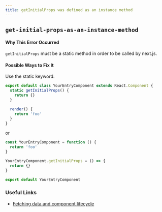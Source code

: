 ```yaml
---
title: getInitialProps was defined as an instance method
---
```


## `get-initial-props-as-an-instance-method`

#### Why This Error Occurred

`getInitialProps` must be a static method in order to be called by next.js.

#### Possible Ways to Fix It

Use the static keyword.

```js filename="pages/example.js"
export default class YourEntryComponent extends React.Component {
  static getInitialProps() {
    return {}
  }

  render() {
    return 'foo'
  }
}
```

or

```js filename="pages/example.js"
const YourEntryComponent = function () {
  return 'foo'
}

YourEntryComponent.getInitialProps = () => {
  return {}
}

export default YourEntryComponent
```

### Useful Links

- [Fetching data and component lifecycle](/docs/api-reference/data-fetching/get-initial-props)
